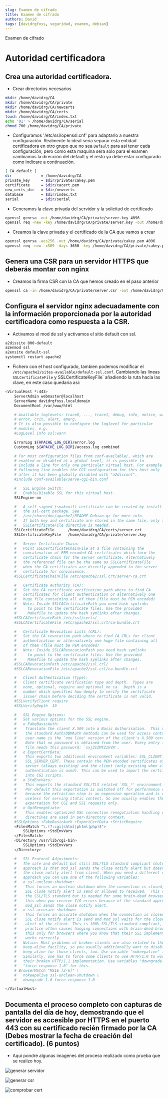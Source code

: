 ```yaml
---
slug: Examen de cifrado
title: Examen de cifrado
authors: David
tags: [davidrgfoss, seguridad, examen, debian]
---
```


Examen de cifrado

<!--truncate-->

# Autoridad certificadora

## Crea una autoridad certificadora.

* Crear directorios necesarios
```bash
mkdir /home/davidrg/CA
mkdir /home/davidrg/CA/private
mkdir /home/davidrg/CA/newcerts
mkdir /home/davidrg/CA/certs
touch /home/davidrg/CA/index.txt
echo '01' > /home/davidrg/CA/serial
chmod 700 /home/davidrg/CA/private
```
* Configuramos '/etc/ssl/openssl.cnf' para adaptarlo a nuestra configuración. Realmente lo ideal seria separar esta entidad certificadora en otro grupo que no sea `Default` para asi tener cada configuración, pero como esta maquina sera solo para el examen cambiamos la dirección del default y el resto ya debe estar configurado como indicare a continuación.
```bash
[ CA_default ]
dir             = /home/davidrg/CA
private_key     = $dir/private/cakey.pem
certificate     = $dir/cacert.pem
new_certs_dir   = $dir/newcerts
database        = $dir/index.txt
serial          = $dir/serial
```

* Generamos la clave privada del servidor y la solicitud de certificado
```bash
openssl genrsa -out /home/davidrg/CA/private/server.key 4096
openssl req -new -key /home/davidrg/CA/private/server.key -out /home/davidrg/CA/private/server.csr
```

* Creamos la clave privada y el certificado de la CA que vamos a crear
```bash
openssl genrsa -aes256 -out /home/davidrg/CA/private/cakey.pem 4096
openssl req -new -x509 -days 3650 -key /home/davidrg/CA/private/cakey.pem -out /home/davidrg/CA/cacert.pem
```

## Genera una CSR para un servidor HTTPS que deberás montar con nginx

* Creamos la firma CSR con la CA que hemos creado en el paso anterior
```bash
openssl ca -in /home/davidrg/CA/private/server.csr -out /home/davidrg/CA/certs/server.crt -days 365
```

## Configura el servidor nginx adecuadamente con la información proporcionada por la autoridad certificadora como respuesta a la CSR.

* Activamos el mod de ssl y activamos el sitio default con ssl.

```bash
a2dissite 000-default
a2enmod ssl
a2ensite default-ssl
systemctl restart apache2
```

* Fichero con el host configurado, tambien podemos modificar el `/etc/apache2/sites-available/default-ssl.conf`. Cambiando las lineas `SSLCertificateFile` y SSLCertificateKeyFile` añadiendo la ruta hacia las clave, en este caso quedaria asi:

```bash
<VirtualHost *:443>
	ServerAdmin webmaster@localhost
	ServerName davidrgfoss.localdomain
	DocumentRoot /var/www/html

	# Available loglevels: trace8, ..., trace1, debug, info, notice, warn,
	# error, crit, alert, emerg.
	# It is also possible to configure the loglevel for particular
	# modules, e.g.
	#LogLevel info ssl:warn

	ErrorLog ${APACHE_LOG_DIR}/error.log
	CustomLog ${APACHE_LOG_DIR}/access.log combined

	# For most configuration files from conf-available/, which are
	# enabled or disabled at a global level, it is possible to
	# include a line for only one particular virtual host. For example the
	# following line enables the CGI configuration for this host only
	# after it has been globally disabled with "a2disconf".
	#Include conf-available/serve-cgi-bin.conf

	#   SSL Engine Switch:
	#   Enable/Disable SSL for this virtual host.
	SSLEngine on

	#   A self-signed (snakeoil) certificate can be created by installing
	#   the ssl-cert package. See
	#   /usr/share/doc/apache2/README.Debian.gz for more info.
	#   If both key and certificate are stored in the same file, only the
	#   SSLCertificateFile directive is needed.
	SSLCertificateFile      /home/davidrg/CA/certs/server.crt
	SSLCertificateKeyFile   /home/davidrg/CA/private/server.key

	#   Server Certificate Chain:
	#   Point SSLCertificateChainFile at a file containing the
	#   concatenation of PEM encoded CA certificates which form the
	#   certificate chain for the server certificate. Alternatively
	#   the referenced file can be the same as SSLCertificateFile
	#   when the CA certificates are directly appended to the server
	#   certificate for convinience.
	#SSLCertificateChainFile /etc/apache2/ssl.crt/server-ca.crt

	#   Certificate Authority (CA):
	#   Set the CA certificate verification path where to find CA
	#   certificates for client authentication or alternatively one
	#   huge file containing all of them (file must be PEM encoded)
	#   Note: Inside SSLCACertificatePath you need hash symlinks
	#	  to point to the certificate files. Use the provided
	#	  Makefile to update the hash symlinks after changes.
	#SSLCACertificatePath /etc/ssl/certs/
	#SSLCACertificateFile /etc/apache2/ssl.crt/ca-bundle.crt

	#   Certificate Revocation Lists (CRL):
	#   Set the CA revocation path where to find CA CRLs for client
	#   authentication or alternatively one huge file containing all
	#   of them (file must be PEM encoded)
	#   Note: Inside SSLCARevocationPath you need hash symlinks
	#	  to point to the certificate files. Use the provided
	#	  Makefile to update the hash symlinks after changes.
	#SSLCARevocationPath /etc/apache2/ssl.crl/
	#SSLCARevocationFile /etc/apache2/ssl.crl/ca-bundle.crl

	#   Client Authentication (Type):
	#   Client certificate verification type and depth.  Types are
	#   none, optional, require and optional_no_ca.  Depth is a
	#   number which specifies how deeply to verify the certificate
	#   issuer chain before deciding the certificate is not valid.
	#SSLVerifyClient require
	#SSLVerifyDepth  10

	#   SSL Engine Options:
	#   Set various options for the SSL engine.
	#   o FakeBasicAuth:
	#    Translate the client X.509 into a Basic Authorisation.  This means that
	#    the standard Auth/DBMAuth methods can be used for access control.  The
	#    user name is the `one line' version of the client's X.509 certificate.
	#    Note that no password is obtained from the user. Every entry in the user
	#    file needs this password: `xxj31ZMTZzkVA'.
	#   o ExportCertData:
	#    This exports two additional environment variables: SSL_CLIENT_CERT and
	#    SSL_SERVER_CERT. These contain the PEM-encoded certificates of the
	#    server (always existing) and the client (only existing when client
	#    authentication is used). This can be used to import the certificates
	#    into CGI scripts.
	#   o StdEnvVars:
	#    This exports the standard SSL/TLS related `SSL_*' environment variables.
	#    Per default this exportation is switched off for performance reasons,
	#    because the extraction step is an expensive operation and is usually
	#    useless for serving static content. So one usually enables the
	#    exportation for CGI and SSI requests only.
	#   o OptRenegotiate:
	#    This enables optimized SSL connection renegotiation handling when SSL
	#    directives are used in per-directory context.
	#SSLOptions +FakeBasicAuth +ExportCertData +StrictRequire
	<FilesMatch "\.(?:cgi|shtml|phtml|php)$">
		SSLOptions +StdEnvVars
	</FilesMatch>
	<Directory /usr/lib/cgi-bin>
		SSLOptions +StdEnvVars
	</Directory>

	#   SSL Protocol Adjustments:
	#   The safe and default but still SSL/TLS standard compliant shutdown
	#   approach is that mod_ssl sends the close notify alert but doesn't wait for
	#   the close notify alert from client. When you need a different shutdown
	#   approach you can use one of the following variables:
	#   o ssl-unclean-shutdown:
	#    This forces an unclean shutdown when the connection is closed, i.e. no
	#    SSL close notify alert is send or allowed to received.  This violates
	#    the SSL/TLS standard but is needed for some brain-dead browsers. Use
	#    this when you receive I/O errors because of the standard approach where
	#    mod_ssl sends the close notify alert.
	#   o ssl-accurate-shutdown:
	#    This forces an accurate shutdown when the connection is closed, i.e. a
	#    SSL close notify alert is send and mod_ssl waits for the close notify
	#    alert of the client. This is 100% SSL/TLS standard compliant, but in
	#    practice often causes hanging connections with brain-dead browsers. Use
	#    this only for browsers where you know that their SSL implementation
	#    works correctly.
	#   Notice: Most problems of broken clients are also related to the HTTP
	#   keep-alive facility, so you usually additionally want to disable
	#   keep-alive for those clients, too. Use variable "nokeepalive" for this.
	#   Similarly, one has to force some clients to use HTTP/1.0 to workaround
	#   their broken HTTP/1.1 implementation. Use variables "downgrade-1.0" and
	#   "force-response-1.0" for this.
	# BrowserMatch "MSIE [2-6]" \
	#	nokeepalive ssl-unclean-shutdown \
	#	downgrade-1.0 force-response-1.0

</VirtualHost>
```

## Documenta el proceso completo con capturas de pantalla del día de hoy, demostrando que el servidor es accesible por HTTPS en el puerto 443 con su certificado recién firmado por la CA (Debes mostrar la fecha de creación del certificado). (6 puntos)

* Aqui pondre algunas imagenes del proceso realizado como prueba que se realizo hoy.

![generar servidor](./1.png)

![generar csr](./11.png)

![comprobar cert](./111.png)


